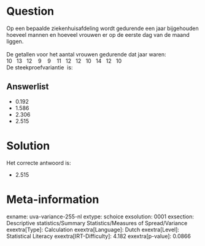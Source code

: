 Question
========

Op een bepaalde ziekenhuisafdeling wordt gedurende een jaar bijgehouden
hoeveel mannen en hoeveel vrouwen er op de eerste dag van de maand
liggen. \
\
De getallen voor het aantal vrouwen gedurende dat jaar waren:\
10   13   12    9    9    11   12   12   10   14   12   10\
De steekproefvariantie  is:

Answerlist
----------

* 0.192
* 1.586
* 2.306
* 2.515

Solution
========

Het correcte antwoord is: 

* 2.515

Meta-information
================
exname: uva-variance-255-nl
extype: schoice
exsolution: 0001
exsection: Descriptive statistics/Summary Statistics/Measures of Spread/Variance
exextra[Type]: Calculation
exextra[Language]: Dutch
exextra[Level]: Statistical Literacy
exextra[IRT-Difficulty]: 4.182
exextra[p-value]: 0.0866
